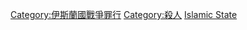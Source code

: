 [[Category:伊斯蘭國戰爭罪行|Category:伊斯蘭國戰爭罪行]]
[[Category:殺人|Category:殺人]]
[[Category:被伊斯蘭教恐怖主義殺害的人物|Islamic State]]